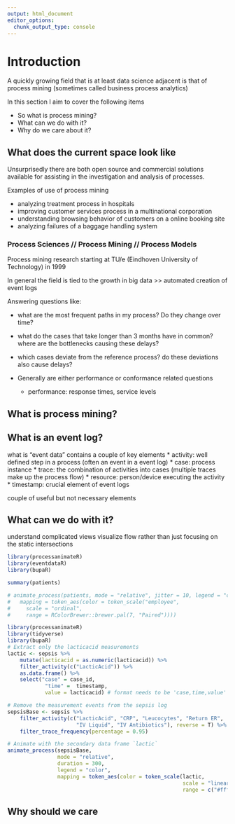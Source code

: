 ```yaml
---
output: html_document
editor_options: 
  chunk_output_type: console
---
```

# Introduction {#intro}

A quickly growing field that is at least data science adjacent is that of process mining (sometimes called business process analytics)

In this section I aim to cover the following items

* So what is process mining? 
* What can we do with it? 
* Why do we care about it?


## What does the current space look like

Unsurprisedly there are both open source and commercial solutions available for assisting in the investigation and analysis of processes.

Examples of use of process mining

* analyzing treatment process in hospitals
* improving customer services process in a multinational corporation
* understanding browsing behavior of customers on a online booking site
* analyzing failures of a baggage handling system


### Process Sciences // Process Mining //  Process Models               

Process mining research starting at TU/e (Eindhoven University of Technology) in 1999

In general the field is tied to the growth in big data >> automated creation of event logs               

Answering questions like:

* what are the most frequent paths in my process? Do they change over time?
*  what do the cases that take longer than 3 months have in common? where are the bottlenecks causing these delays?
* which cases deviate from the reference process? do these deviations also cause delays?

* Generally are either performance or conformance related questions
    * performance: response times, service levels

 

## What is process mining?


## What is an event log?

what is "event data"
contains a couple of key elements
* activity: well defined step in a process (often an event in a event log)
* case: process instance
* trace: the combination of activities into cases (multiple traces make up the process flow)
* resource: person/device executing the activity
* timestamp: crucial element of event logs

couple of useful but not necessary elements


## What can we do with it?

understand complicated views
visualize flow rather than just focusing on the static intersections

```r
library(processanimateR)
library(eventdataR)
library(bupaR)

summary(patients)

# animate_process(patients, mode = "relative", jitter = 10, legend = "color",
#   mapping = token_aes(color = token_scale("employee", 
#     scale = "ordinal", 
#     range = RColorBrewer::brewer.pal(7, "Paired"))))

```


```r

library(processanimateR)
library(tidyverse)
library(bupaR)
# Extract only the lacticacid measurements
lactic <- sepsis %>%
    mutate(lacticacid = as.numeric(lacticacid)) %>%
    filter_activity(c("LacticAcid")) %>%
    as.data.frame() %>%
    select("case" = case_id, 
            "time" =  timestamp, 
            value = lacticacid) # format needs to be 'case,time,value'

# Remove the measurement events from the sepsis log
sepsisBase <- sepsis %>%
    filter_activity(c("LacticAcid", "CRP", "Leucocytes", "Return ER",
                      "IV Liquid", "IV Antibiotics"), reverse = T) %>%
    filter_trace_frequency(percentage = 0.95)

# Animate with the secondary data frame `lactic`
animate_process(sepsisBase, 
                mode = "relative", 
                duration = 300,
                legend = "color", 
                mapping = token_aes(color = token_scale(lactic, 
                                                        scale = "linear", 
                                                        range = c("#fff5eb","#7f2704"))))

```



## Why should we care
